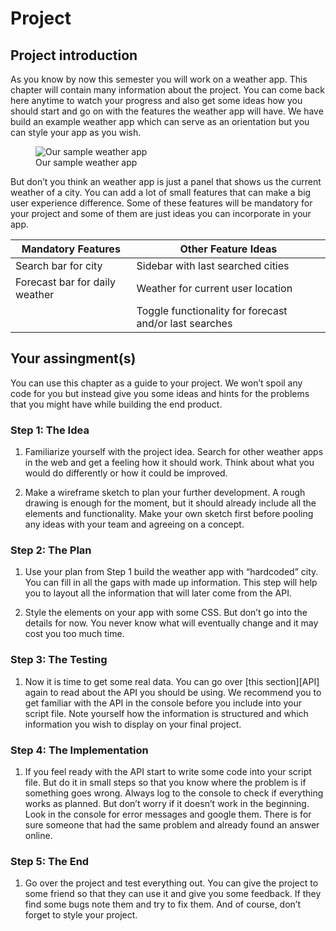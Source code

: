 # Project

## Project introduction
As you know by now this semester you will work on a weather app. This chapter will contain many information about the project. You can come back here anytime to watch your progress and also get some ideas how you should start and go on with the features the weather app will have. We have build an example weather app which can serve as an orientation but you can style your app as you wish.

![Our sample weather app](assets/sample-weather-app.png)

But don't you think an weather app is just a panel that shows us the current weather of a city. You can add a lot of small features that can make a big user experience difference. Some of these features will be mandatory for your project and some of them are just ideas you can incorporate in your app.

| Mandatory Features | Other Feature Ideas |
|--------------------|---------------------|
| Search bar for city| Sidebar with last searched cities |
| Forecast bar for daily weather | Weather for current user location |
|| Toggle functionality for forecast and/or last searches |

## Your assingment(s)
You can use this chapter as a guide to your project. We won't spoil any code for you but instead give you some ideas and hints for the problems that you might have while building the end product.

### Step 1: The Idea {-}
1. Familiarize yourself with the project idea. Search for other weather apps in the web and get a feeling how it should work. Think about what you would do differently or how it could be improved.

2. Make a wireframe sketch to plan your further development. A rough drawing is enough for the moment, but it should already include all the elements and functionality. Make your own sketch first before pooling any ideas with your team and agreeing on a concept.

### Step 2: The Plan {-}
1. Use your plan from Step 1 build the weather app with "hardcoded" city. You can fill in all the gaps with made up information. This step will help you to layout all the information that will later come from the API.

2. Style the elements on your app with some CSS. But don't go into the details for now. You never know what will eventually change and it may cost you too much time.

### Step 3: The Testing {-}
1. Now it is time to get some real data. You can go over [this section][API] again to read about the API you should be using. We recommend you to get familiar with the API in the console before you include into your script file. Note yourself how the information is structured and which information you wish to display on your final project.

### Step 4: The Implementation {-}
1. If you feel ready with the API start to write some code into your script file. But do it in small steps so that you know where the problem is if something goes wrong. Always log to the console to check if everything works as planned. But don't worry if it doesn't work in the beginning. Look in the console for error messages and google them. There is for sure someone that had the same problem and already found an answer online.

### Step 5: The End {-}
1. Go over the project and test everything out. You can give the project to some friend so that they can use it and give you some feedback. If they find some bugs note them and try to fix them. And of course, don't forget to style your project.
